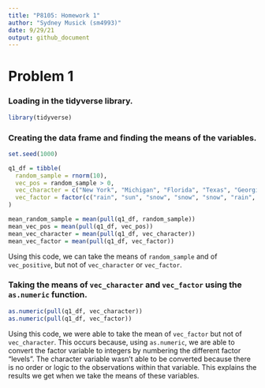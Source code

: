 ```yaml
---
title: "P8105: Homework 1"
author: "Sydney Musick (sm4993)"
date: 9/29/21
output: github_document
---
```


# Problem 1

### Loading in the tidyverse library.
```r
library(tidyverse)
```

### Creating the data frame and finding the means of the variables.
```r
set.seed(1000)

q1_df = tibble(
  random_sample = rnorm(10),
  vec_pos = random_sample > 0,
  vec_character = c("New York", "Michigan", "Florida", "Texas", "Georgia", "California", "Washington", "Colorado", "Utah", "Nevada"), 
  vec_factor = factor(c("rain", "sun", "snow", "snow", "snow", "rain", "sun", "sun", "sun", "snow"))
)

mean_random_sample = mean(pull(q1_df, random_sample))
mean_vec_pos = mean(pull(q1_df, vec_pos))
mean_vec_character = mean(pull(q1_df, vec_character))
mean_vec_factor = mean(pull(q1_df, vec_factor))
```
Using this code, we can take the means of `random_sample` and of `vec_positive`, but not of `vec_character` or `vec_factor`.


### Taking the means of `vec_character` and `vec_factor` using the `as.numeric` function.
```r
as.numeric(pull(q1_df, vec_character))
as.numeric(pull(q1_df, vec_factor))
```
Using this code, we were able to take the mean of `vec_factor` but not of `vec_character`. This occurs because, using `as.numeric`, we are able to convert the factor variable to integers by numbering the different factor "levels". The character variable wasn't able to be converted because there is no order or logic to the observations within that variable. This explains the results we get when we take the means of these variables. 